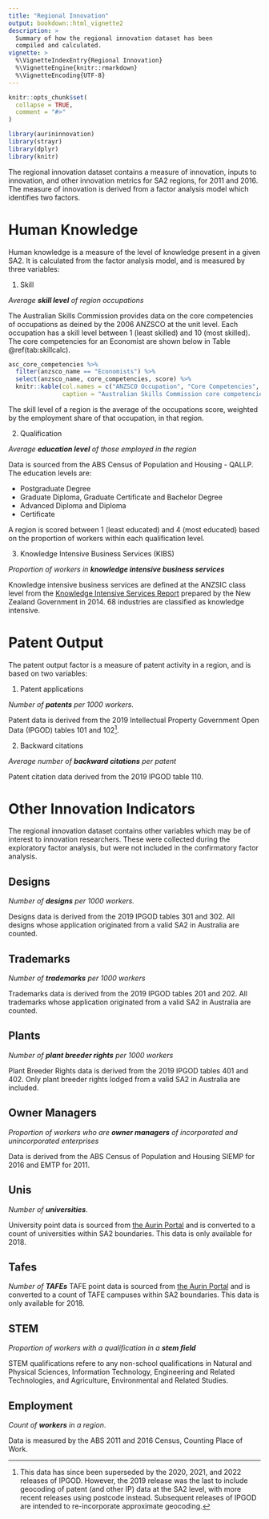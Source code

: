 ```yaml
---
title: "Regional Innovation"
output: bookdown::html_vignette2
description: >
  Summary of how the regional innovation dataset has been 
  compiled and calculated. 
vignette: >
  %\VignetteIndexEntry{Regional Innovation}
  %\VignetteEngine{knitr::rmarkdown}
  %\VignetteEncoding{UTF-8}
---
```


```r
knitr::opts_chunk$set(
  collapse = TRUE,
  comment = "#>"
)

library(aurininnovation)
library(strayr)
library(dplyr)
library(knitr)
```

The regional innovation dataset contains a measure of innovation, inputs to innovation, and other innovation metrics for SA2 regions, for 2011 and 2016. The measure of innovation is derived from a factor analysis model which identifies two factors.

# Human Knowledge

Human knowledge is a measure of the level of knowledge present in a given SA2. It is calculated from the factor analysis model, and is measured by three variables:

1.  Skill

*Average **skill level** of region occupations*

The Australian Skills Commission provides data on the core competencies of occupations as deined by the 2006 ANZSCO at the unit level. Each occupation has a skill level between 1 (least skilled) and 10 (most skilled). The core competencies for an Economist are shown below in Table \@ref(tab:skillcalc).

```r
asc_core_competencies %>%
  filter(anzsco_name == "Economists") %>%
  select(anzsco_name, core_competencies, score) %>%
  knitr::kable(col.names = c("ANZSCO Occupation", "Core Competencies", "Score"),
               caption = "Australian Skills Commission core competencies: Economists")


```

The skill level of a region is the average of the occupations score, weighted by the employment share of that occupation, in that region.

2.  Qualification

*Average **education level** of those employed in the region*

Data is sourced from the ABS Census of Population and Housing - QALLP. The education levels are:

-   Postgraduate Degree
-   Graduate Diploma, Graduate Certificate and Bachelor Degree
-   Advanced Diploma and Diploma
-   Certificate

A region is scored between 1 (least educated) and 4 (most educated) based on the proportion of workers within each qualification level.

3.  Knowledge Intensive Business Services (KIBS)

*Proportion of workers in **knowledge intensive business services***

Knowledge intensive business services are defined at the ANZSIC class level from the [Knowledge Intensive Services Report](https://www.mbie.govt.nz/assets/bd287dd4f2/Knowledge-intensive-services-report.pdf){.uri} prepared by the New Zealand Government in 2014. 68 industries are classified as knowledge intensive.

# Patent Output

The patent output factor is a measure of patent activity in a region, and is based on two variables:

1.  Patent applications

*Number of **patents** per 1000 workers.*

Patent data is derived from the 2019 Intellectual Property Government Open Data (IPGOD) tables 101 and 102[^1].

[^1]: This data has since been superseded by the 2020, 2021, and 2022 releases of IPGOD. However, the 2019 release was the last to include geocoding of patent (and other IP) data at the SA2 level, with more recent releases using postcode instead. Subsequent releases of IPGOD are intended to re-incorporate approximate geocoding.

2.  Backward citations

*Average number of **backward citations** per patent*

Patent citation data derived from the 2019 IPGOD table 110. 

# Other Innovation Indicators

The regional innovation dataset contains other variables which may be of interest to innovation researchers. These were collected during the exploratory factor analysis, but were not included in the confirmatory factor analysis. 

## Designs

*Number of **designs** per 1000 workers.*

Designs data is derived from the 2019 IPGOD tables 301 and 302. All designs whose application originated from a valid SA2 in Australia are counted. 

## Trademarks

*Number of **trademarks** per 1000 workers*

Trademarks data is derived from the 2019 IPGOD tables 201 and 202. All trademarks whose application originated from a valid SA2 in Australia are counted. 

## Plants

*Number of **plant breeder rights** per 1000 workers*

Plant Breeder Rights data is derived from the 2019 IPGOD tables 401 and 402. Only plant breeder rights lodged from a valid SA2 in Australia are included. 

## Owner Managers

*Proportion of workers who are **owner managers** of incorporated and unincorporated enterprises*

Data is derived from the ABS Census of Population and Housing SIEMP for 2016 and EMTP for 2011. 

## Unis

*Number of **universities***.

University point data is sourced from [the Aurin Portal](https://data.aurin.org.au/dataset/aurin-aurin-national-education-dataset-tafes-2018-na) and is converted to a count of universities within SA2 boundaries. This data is only available for 2018. 

## Tafes

*Number of **TAFEs***
TAFE point data is sourced from [the Aurin Portal](https://data.aurin.org.au/dataset/aurin-aurin-national-education-dataset-tafes-2018-na) and is converted to a count of TAFE campuses within SA2 boundaries. This data is only available for 2018. 

## STEM

*Proportion of workers with a qualification in a **stem field***

STEM qualifications refere to any non-school qualifications in Natural and Physical Sciences, Information Technology, Engineering and Related Technologies, and Agriculture, Environmental and Related Studies. 

## Employment

*Count of **workers** in a region*.

Data is measured by the ABS 2011 and 2016 Census, Counting Place of Work. 


